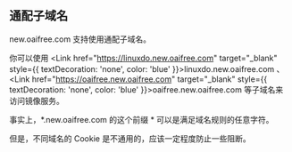 

## 通配子域名

new.oaifree.com 支持使用通配子域名。

你可以使用 <Link href="https://linuxdo.new.oaifree.com" target="_blank" style={{ textDecoration: 'none', color: 'blue' }}>linuxdo.new.oaifree.com</Link> 、 <Link href="https://oaifree.new.oaifree.com" target="_blank" style={{ textDecoration: 'none', color: 'blue' }}>oaifree.new.oaifree.com</Link> 等子域名来访问镜像服务。

事实上，*.new.oaifree.com 的这个前缀 * 可以是满足域名规则的任意字符。

但是，不同域名的 Cookie 是不通用的，应该一定程度防止一些阻断。

